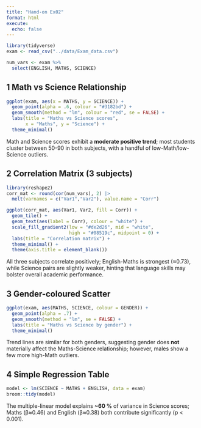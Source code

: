 ```yaml
---
title: "Hand-on Ex02"
format: html
execute:
  echo: false
---
```


```r
library(tidyverse)
exam <- read_csv("../data/Exam_data.csv")

num_vars <- exam %>% 
  select(ENGLISH, MATHS, SCIENCE)
```

## 1 Math vs Science Relationship

```r
ggplot(exam, aes(x = MATHS, y = SCIENCE)) +
  geom_point(alpha = .6, colour = "#3182bd") +
  geom_smooth(method = "lm", colour = "red", se = FALSE) +
  labs(title = "Maths vs Science scores",
       x = "Maths", y = "Science") +
  theme_minimal()
```

Math and Science scores exhibit a **moderate positive trend**; most students cluster between 50-90 in both subjects, with a handful of low-Math/low-Science outliers.

## 2 Correlation Matrix (3 subjects)

```r
library(reshape2)
corr_mat <- round(cor(num_vars), 2) |> 
  melt(varnames = c("Var1","Var2"), value.name = "Corr")

ggplot(corr_mat, aes(Var1, Var2, fill = Corr)) +
  geom_tile() +
  geom_text(aes(label = Corr), colour = "white") +
  scale_fill_gradient2(low = "#de2d26", mid = "white",
                       high = "#08519c", midpoint = 0) +
  labs(title = "Correlation matrix") +
  theme_minimal() +
  theme(axis.title = element_blank())
```

All three subjects correlate positively; English-Maths is strongest (≈0.73), while Science pairs are slightly weaker, hinting that language skills may bolster overall academic performance.

## 3 Gender-coloured Scatter

```r
ggplot(exam, aes(MATHS, SCIENCE, colour = GENDER)) +
  geom_point(alpha = .7) +
  geom_smooth(method = "lm", se = FALSE) +
  labs(title = "Maths vs Science by gender") +
  theme_minimal()
```

Trend lines are similar for both genders, suggesting gender does **not** materially affect the Maths-Science relationship; however, males show a few more high-Math outliers.

## 4 Simple Regression Table

```r
model <- lm(SCIENCE ~ MATHS + ENGLISH, data = exam)
broom::tidy(model)
```

The multiple-linear model explains **\~60 %** of variance in Science scores; Maths (β≈0.46) and English (β≈0.38) both contribute significantly (p \< 0.001).
